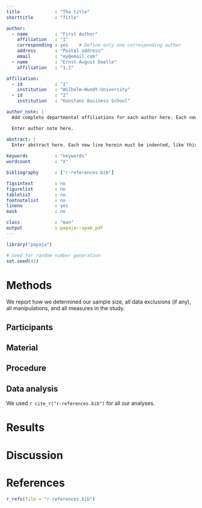 ```yaml
---
title             : "The title"
shorttitle        : "Title"

author: 
  - name          : "First Author"
    affiliation   : "1"
    corresponding : yes    # Define only one corresponding author
    address       : "Postal address"
    email         : "my@email.com"
  - name          : "Ernst-August Doelle"
    affiliation   : "1,2"

affiliation:
  - id            : "1"
    institution   : "Wilhelm-Wundt-University"
  - id            : "2"
    institution   : "Konstanz Business School"

author_note: |
  Add complete departmental affiliations for each author here. Each new line herein must be indented, like this line.

  Enter author note here.

abstract: |
  Enter abstract here. Each new line herein must be indented, like this line.
  
keywords          : "keywords"
wordcount         : "X"

bibliography      : ["r-references.bib"]

figsintext        : no
figurelist        : no
tablelist         : no
footnotelist      : no
lineno            : yes
mask              : no

class             : "man"
output            : papaja::apa6_pdf
---
```


```r
library("papaja")
```

```r
# Seed for random number generation
set.seed(42)
```



# Methods
We report how we determined our sample size, all data exclusions (if any), all manipulations, and all measures in the study. <!-- 21-word solution (Simmons, Nelson & Simonsohn, 2012; retrieved from http://ssrn.com/abstract=2160588) -->

## Participants

## Material

## Procedure

## Data analysis
We used `r cite_r("r-references.bib")` for all our analyses.


# Results

# Discussion


\newpage

# References
```r
r_refs(file = "r-references.bib")
```

\begingroup
\setlength{\parindent}{-0.5in}
\setlength{\leftskip}{0.5in}

<div id = "refs"></div>
\endgroup
